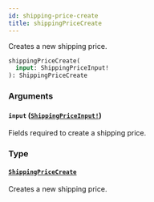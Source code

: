 ```yaml
---
id: shipping-price-create
title: shippingPriceCreate
---
```


Creates a new shipping price.

```graphql
shippingPriceCreate(
  input: ShippingPriceInput!
): ShippingPriceCreate

```

### Arguments

#### `input` ([`ShippingPriceInput!`](../../../developer/api-reference/inputs/shipping-price-input))

Fields required to create a shipping price.

### Type

#### [`ShippingPriceCreate`](../../../developer/api-reference/objects/shipping-price-create)

Creates a new shipping price.
